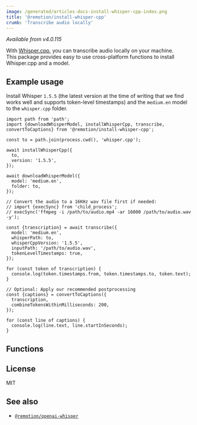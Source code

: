 ```yaml
---
image: /generated/articles-docs-install-whisper-cpp-index.png
title: '@remotion/install-whisper-cpp'
crumb: 'Transcribe audio locally'
---
```


_Available from v4.0.115_

With [Whisper.cpp](https://github.com/ggerganov/whisper.cpp), you can transcribe audio locally on your machine.  
This package provides easy to use cross-platform functions to install Whisper.cpp and a model.


<Installation pkg="@remotion/install-whisper-cpp" />

## Example usage

Install Whisper `1.5.5` (the latest version at the time of writing that we find works well and supports token-level timestamps) and the `medium.en` model to the `whisper.cpp` folder.

```tsx twoslash title="install-whisper.cpp"
import path from 'path';
import {downloadWhisperModel, installWhisperCpp, transcribe, convertToCaptions} from '@remotion/install-whisper-cpp';

const to = path.join(process.cwd(), 'whisper.cpp');

await installWhisperCpp({
  to,
  version: '1.5.5',
});

await downloadWhisperModel({
  model: 'medium.en',
  folder: to,
});

// Convert the audio to a 16KHz wav file first if needed:
// import {execSync} from 'child_process';
// execSync('ffmpeg -i /path/to/audio.mp4 -ar 16000 /path/to/audio.wav -y');

const {transcription} = await transcribe({
  model: 'medium.en',
  whisperPath: to,
  whisperCppVersion: '1.5.5',
  inputPath: '/path/to/audio.wav',
  tokenLevelTimestamps: true,
});

for (const token of transcription) {
  console.log(token.timestamps.from, token.timestamps.to, token.text);
}

// Optional: Apply our recommended postprocessing
const {captions} = convertToCaptions({
  transcription,
  combineTokensWithinMilliseconds: 200,
});

for (const line of captions) {
  console.log(line.text, line.startInSeconds);
}
```

## Functions

<TableOfContents />

## License

MIT

## See also

- [`@remotion/openai-whisper`](/docs/openai-whisper)
